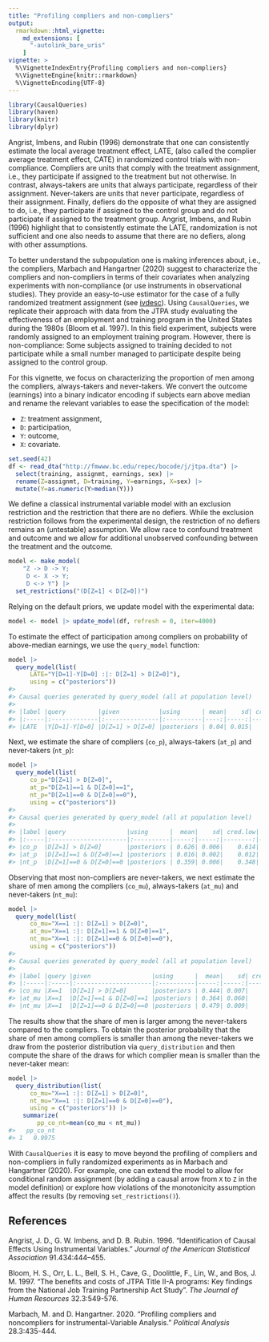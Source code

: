 ```yaml
---
title: "Profiling compliers and non-compliers"
output:
  rmarkdown::html_vignette:
    md_extensions: [
      "-autolink_bare_uris"
    ]
vignette: >
  %\VignetteIndexEntry{Profiling compliers and non-compliers}
  %\VignetteEngine{knitr::rmarkdown}
  %\VignetteEncoding{UTF-8}
---
```





``` r
library(CausalQueries)
library(haven)
library(knitr)
library(dplyr)
```

Angrist, Imbens, and Rubin (1996) demonstrate that one can consistently estimate the local average treatment effect, LATE, (also called the complier average treatment effect, CATE) in randomized control trials with non-compliance. Compliers are units that comply with the treatment assignment, i.e., they participate if assigned to the treatment but not otherwise. In contrast, always-takers are units that always participate, regardless of their assignment. Never-takers are units that never participate, regardless of their assignment. Finally, defiers do the opposite of what they are assigned to do, i.e., they participate if assigned to the control group and do not participate if assigned to the treatment group. Angrist, Imbens, and Rubin (1996) highlight that to consistently estimate the LATE, randomization is not sufficient and one also needs to assume that there are no defiers, along with other assumptions.

To better understand the subpopulation one is making inferences about, i.e., the compliers, Marbach and Hangartner (2020) suggest to characterize the compliers and non-compliers in terms of their covariates when analyzing experiments with non-compliance (or use instruments in observational studies). They provide an easy-to-use estimator for the case of a fully randomized treatment assignment (see [ivdesc](https://github.com/sumtxt/ivdesc)). Using `CausalQueries`, we replicate their approach with data from the JTPA study evaluating the effectiveness of an employment and training program in the United States during the 1980s (Bloom et al. 1997). In this field experiment, subjects were randomly assigned to an employment training program. However, there is non-compliance: Some subjects assigned to training decided to not participate while a small number managed to participate despite being assigned to the control group. 

For this vignette, we focus on characterizing the proportion of men among the compliers, always-takers and never-takers. We convert the outcome (earnings) into a binary indicator encoding if subjects earn above median and rename the relevant variables to ease the specification of the model:

  - `Z`: treatment assignment, 
  - `D`: participation, 
  - `Y`: outcome, 
  - `X`: covariate. 


``` r
set.seed(42)
df <- read_dta("http://fmwww.bc.edu/repec/bocode/j/jtpa.dta") |>
  select(training, assignmt, earnings, sex) |> 
  rename(Z=assignmt, D=training, Y=earnings, X=sex) |>  
  mutate(Y=as.numeric(Y>median(Y)))
```

We define a classical instrumental variable model with an exclusion restriction and the restriction that there are no defiers. While the exclusion restriction follows from the experimental design, the restriction of no defiers remains an (untestable) assumption. We allow race to confound treatment and outcome and we allow for additional unobserved confounding between the treatment and the outcome. 


``` r
model <- make_model(
    "Z -> D -> Y; 
     D <- X -> Y; 
     D <-> Y") |> 
  set_restrictions("(D[Z=1] < D[Z=0])") 
```

Relying on the default priors, we update model with the experimental data:


``` r
model <- model |> update_model(df, refresh = 0, iter=4000)
```

To estimate the effect of participation among compliers on probability of above-median earnings, we use the `query_model` function: 


``` r
model |> 
  query_model(list(
      LATE="Y[D=1]-Y[D=0] :|: D[Z=1] > D[Z=0]"), 
      using = c("posteriors"))
#> 
#> Causal queries generated by query_model (all at population level)
#> 
#> |label |query         |given           |using      | mean|    sd| cred.low| cred.high|
#> |:-----|:-------------|:---------------|:----------|----:|-----:|--------:|---------:|
#> |LATE  |Y[D=1]-Y[D=0] |D[Z=1] > D[Z=0] |posteriors | 0.04| 0.015|     0.01|      0.07|
```

Next, we estimate the share of compliers (`co_p`), always-takers (`at_p`) and never-takers (`nt_p`): 


``` r
model |> 
  query_model(list(
      co_p="D[Z=1] > D[Z=0]", 
      at_p="D[Z=1]==1 & D[Z=0]==1", 
      nt_p="D[Z=1]==0 & D[Z=0]==0"), 
      using = c("posteriors")) 
#> 
#> Causal queries generated by query_model (all at population level)
#> 
#> |label |query                 |using      |  mean|    sd| cred.low| cred.high|
#> |:-----|:---------------------|:----------|-----:|-----:|--------:|---------:|
#> |co_p  |D[Z=1] > D[Z=0]       |posteriors | 0.626| 0.006|    0.614|     0.637|
#> |at_p  |D[Z=1]==1 & D[Z=0]==1 |posteriors | 0.016| 0.002|    0.012|     0.020|
#> |nt_p  |D[Z=1]==0 & D[Z=0]==0 |posteriors | 0.359| 0.006|    0.348|     0.370|
```

Observing that most non-compliers are never-takers, we next estimate the share of men among the compliers (`co_mu`), always-takers (`at_mu`) and never-takers (`nt_mu`): 


``` r
model |> 
  query_model(list(
      co_mu="X==1 :|: D[Z=1] > D[Z=0]", 
      at_mu="X==1 :|: D[Z=1]==1 & D[Z=0]==1",
      nt_mu="X==1 :|: D[Z=1]==0 & D[Z=0]==0"), 
      using = c("posteriors")) 
#> 
#> Causal queries generated by query_model (all at population level)
#> 
#> |label |query |given                 |using      |  mean|    sd| cred.low| cred.high|
#> |:-----|:-----|:---------------------|:----------|-----:|-----:|--------:|---------:|
#> |co_mu |X==1  |D[Z=1] > D[Z=0]       |posteriors | 0.444| 0.007|    0.431|     0.457|
#> |at_mu |X==1  |D[Z=1]==1 & D[Z=0]==1 |posteriors | 0.364| 0.060|    0.252|     0.485|
#> |nt_mu |X==1  |D[Z=1]==0 & D[Z=0]==0 |posteriors | 0.479| 0.009|    0.461|     0.496|
```

The results show that the share of men is larger among the never-takers compared to the compliers. To obtain the posterior probability that the share of men among compliers is smaller than among the never-takers we draw from the posterior distribution via `query_distribution` and then compute the share of the draws for which complier mean is smaller than the never-taker mean:


``` r
model |> 
  query_distribution(list(
      co_mu="X==1 :|: D[Z=1] > D[Z=0]", 
      nt_mu="X==1 :|: D[Z=1]==0 & D[Z=0]==0"), 
      using = c("posteriors")) |> 
    summarize(
        pp_co_nt=mean(co_mu < nt_mu))
#>   pp_co_nt
#> 1   0.9975
```

With `CausalQueries` it is easy to move beyond the profiling of compliers and non-compliers in fully randomized experiments as in Marbach and Hangartner (2020). For example, one can extend the model to allow for conditional random assignment (by adding a causal arrow from `X` to `Z` in the model definition) or explore how violations of the monotonicity assumption affect the results (by removing `set_restrictions()`).


## References

Angrist, J. D., G. W. Imbens, and D. B. Rubin. 1996. "Identification of Causal Effects Using Instrumental Variables." *Journal of the American Statistical Association* 91.434:444–455.

Bloom, H. S., Orr, L. L., Bell, S. H., Cave, G., Doolittle, F., Lin, W., and Bos, J. M. 1997. "The benefits and costs of JTPA Title II-A programs: Key findings from the National Job Training Partnership Act Study". *The Journal of Human Resources* 32.3:549-576.

Marbach, M. and D. Hangartner. 2020. "Profiling compliers and noncompliers for instrumental-Variable Analysis." *Political Analysis* 28.3:435-444.

